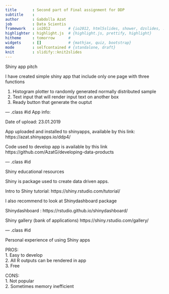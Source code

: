 ---
title       : Second part of Final assignment for DDP
subtitle    : 
author      : Gabdolla Azat
job         : Data Scientis
framework   : io2012        # {io2012, html5slides, shower, dzslides, ...}
highlighter : highlight.js  # {highlight.js, prettify, highlight}
hitheme     : tomorrow      # 
widgets     : []            # {mathjax, quiz, bootstrap}
mode        : selfcontained # {standalone, draft}
knit        : slidify::knit2slides
---
Shiny app pitch

I have created simple shiny app that include only one page with three functions

 1. Histogram plotter to randomly generated normally distributed sample
 2. Text input that will render input text on another box 
 3. Ready button that generate the ouptut


--- .class #id 
App info:

Date of upload: 23.01.2019

App uploaded and installed to shinyapps, available 
      by this link: https://azat.shinyapps.io/ddp4/

Code used to develop app is available 
     by this link https://github.com/AzatG/developing-data-products


--- .class #id

Shiny educational resources 

Shiny is package used to create data driven apps.

Intro to Shiny tutorial: https://shiny.rstudio.com/tutorial/

I also recommend to look at Shinydashboard package  

Shinydashboard : https://rstudio.github.io/shinydashboard/  

Shiny gallery (bank of applications)  https://shiny.rstudio.com/gallery/

--- .class #id

Personal experience of using Shiny apps

PROS:  
1. Easy to develop  
2. All R outputs can be rendered in app  
3. Free    
   

CONS:  
1. Not popular   
2. Sometimes memory inefficient  




